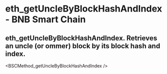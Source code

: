 # eth_getUncleByBlockHashAndIndex - BNB Smart Chain

## eth_getUncleByBlockHashAndIndex. Retrieves an uncle (or ommer) block by its block hash and index.


<BSCMethod_getUncleByBlockHashAndIndex />

